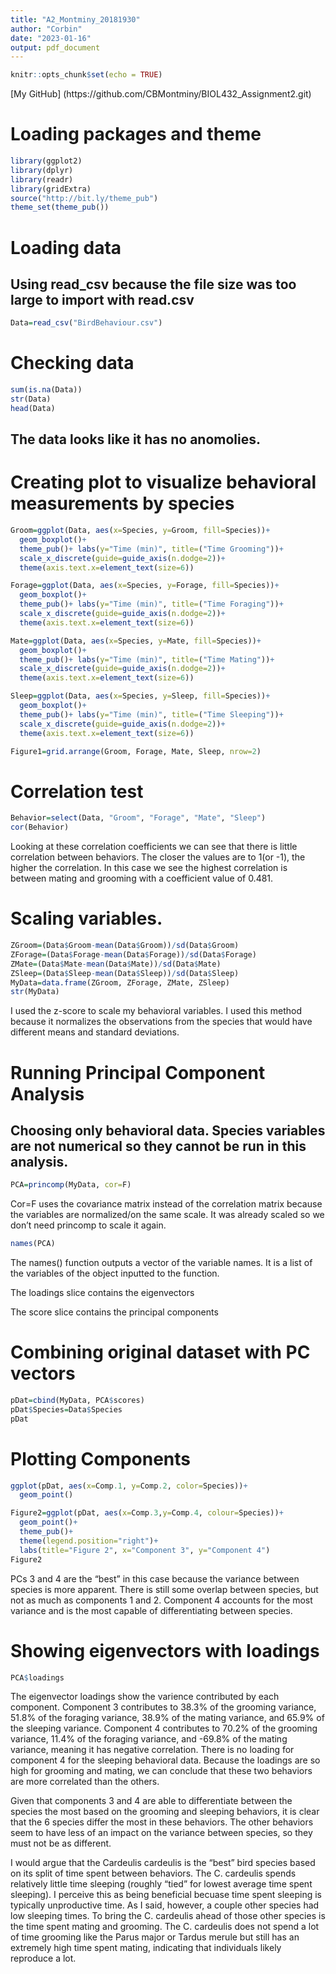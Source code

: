 ```yaml
---
title: "A2_Montminy_20181930"
author: "Corbin"
date: "2023-01-16"
output: pdf_document
---
```


```r
knitr::opts_chunk$set(echo = TRUE)
```

[My GitHub] (https://github.com/CBMontminy/BIOL432_Assignment2.git)

# Loading packages and theme
```r
library(ggplot2)
library(dplyr)
library(readr)
library(gridExtra)
source("http://bit.ly/theme_pub")
theme_set(theme_pub())
```

# Loading data
## Using read_csv because the file size was too large to import with read.csv
```r
Data=read_csv("BirdBehaviour.csv")
```
# Checking data
```r
sum(is.na(Data))
str(Data)
head(Data)
```
## The data looks like it has no anomolies.


# Creating plot to visualize behavioral measurements by species

```r
Groom=ggplot(Data, aes(x=Species, y=Groom, fill=Species))+
  geom_boxplot()+
  theme_pub()+ labs(y="Time (min)", title=("Time Grooming"))+
  scale_x_discrete(guide=guide_axis(n.dodge=2))+
  theme(axis.text.x=element_text(size=6))

Forage=ggplot(Data, aes(x=Species, y=Forage, fill=Species))+
  geom_boxplot()+
  theme_pub()+ labs(y="Time (min)", title=("Time Foraging"))+
  scale_x_discrete(guide=guide_axis(n.dodge=2))+
  theme(axis.text.x=element_text(size=6))

Mate=ggplot(Data, aes(x=Species, y=Mate, fill=Species))+
  geom_boxplot()+
  theme_pub()+ labs(y="Time (min)", title=("Time Mating"))+
  scale_x_discrete(guide=guide_axis(n.dodge=2))+
  theme(axis.text.x=element_text(size=6))

Sleep=ggplot(Data, aes(x=Species, y=Sleep, fill=Species))+
  geom_boxplot()+
  theme_pub()+ labs(y="Time (min)", title=("Time Sleeping"))+
  scale_x_discrete(guide=guide_axis(n.dodge=2))+
  theme(axis.text.x=element_text(size=6))

Figure1=grid.arrange(Groom, Forage, Mate, Sleep, nrow=2)
```

# Correlation test
```r
Behavior=select(Data, "Groom", "Forage", "Mate", "Sleep")
cor(Behavior)
```
Looking at these correlation coefficients we can see that there is little correlation between behaviors.  The closer the values are to 1(or -1), the higher the correlation.  In this case we see the highest correlation is between mating and grooming with a coefficient value of 0.481.

# Scaling variables.
```r
ZGroom=(Data$Groom-mean(Data$Groom))/sd(Data$Groom)
ZForage=(Data$Forage-mean(Data$Forage))/sd(Data$Forage)
ZMate=(Data$Mate-mean(Data$Mate))/sd(Data$Mate)
ZSleep=(Data$Sleep-mean(Data$Sleep))/sd(Data$Sleep)
MyData=data.frame(ZGroom, ZForage, ZMate, ZSleep)
str(MyData)
```
I used the z-score to scale my behavioral variables.  I used this method because it normalizes the observations from the species that would have different means and standard deviations. 

# Running Principal Component Analysis
## Choosing only behavioral data.  Species variables are not numerical so they cannot be run in this analysis.  

```r
PCA=princomp(MyData, cor=F)
```
Cor=F uses the covariance matrix instead of the correlation matrix because the variables are normalized/on the same scale. It was already scaled so we don't need princomp to scale it again.

```r
names(PCA)
```
The names() function outputs a vector of the variable names.  It is a list of the variables of the object inputted to the function.  

The loadings slice contains the eigenvectors 

The score slice contains the principal components

# Combining original dataset with PC vectors

```r
pDat=cbind(MyData, PCA$scores)
pDat$Species=Data$Species
pDat
```

# Plotting Components
```r
ggplot(pDat, aes(x=Comp.1, y=Comp.2, color=Species))+
  geom_point()
```

```r
Figure2=ggplot(pDat, aes(x=Comp.3,y=Comp.4, colour=Species))+
  geom_point()+
  theme_pub()+
  theme(legend.position="right")+
  labs(title="Figure 2", x="Component 3", y="Component 4")
Figure2
```

PCs 3 and 4 are the "best" in this case because the variance between species is more apparent.  There is still some overlap between species, but not as much as components 1 and 2. Component 4 accounts for the most variance and is the most capable of differentiating between species.

# Showing eigenvectors with loadings
```r
PCA$loadings
```
The eigenvector loadings show the varience contributed by each component.  Component 3 contributes to 38.3% of the grooming variance, 51.8% of the foraging variance, 38.9% of the mating variance, and 65.9% of the sleeping variance.  Component 4 contributes to 70.2% of the grooming variance, 11.4% of the foraging variance, and -69.8% of the mating variance, meaning it has negative correlation.  There is no loading for component 4 for the sleeping behavioral data.  Because the loadings are so high for grooming and mating, we can conclude that these two behaviors are more correlated than the others.  

Given that components 3 and 4 are able to differentiate between the species the most based on the grooming and sleeping behaviors, it is clear that the 6 species differ the most in these behaviors.  The other behaviors seem to have less of an impact on the variance between species, so they must not be as different.  

I would argue that the Cardeulis cardeulis is the "best" bird species based on its split of time spent between behaviors.  The C. cardeulis spends relatively little time sleeping (roughly "tied" for lowest average time spent sleeping).  I perceive this as being beneficial becuase time spent sleeping is typically unproductive time.  As I said, however, a couple other species had low sleeping times.  To bring the C. cardeulis ahead of those other species is the time spent mating and grooming.  The C. cardeulis does not spend a lot of time grooming like the Parus major or Tardus merule but still has an extremely high time spent mating, indicating that individuals likely reproduce a lot.  